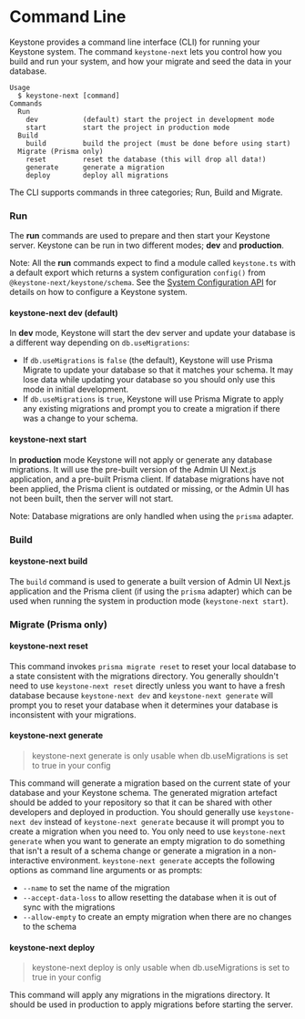 
# Command Line

Keystone provides a command line interface (CLI) for running your Keystone system.
The command `keystone-next` lets you control how you build and run your system, and how your migrate and seed the data in your database.

```
Usage
  $ keystone-next [command]
Commands
  Run
    dev           (default) start the project in development mode
    start         start the project in production mode
  Build
    build         build the project (must be done before using start)
  Migrate (Prisma only)
    reset         reset the database (this will drop all data!)
    generate      generate a migration
    deploy        deploy all migrations
```

The CLI supports commands in three categories; Run, Build and Migrate.

### Run

The **run** commands are used to prepare and then start your Keystone server.
Keystone can be run in two different modes; **dev** and **production**.

Note: All the **run** commands expect to find a module called `keystone.ts` with a default export which returns a system configuration `config()` from `@keystone-next/keystone/schema`.
See the [System Configuration API](../apis/config) for details on how to configure a Keystone system.

#### keystone-next dev (default)

In **dev** mode, Keystone will start the dev server and update your database is a different way depending on `db.useMigrations`:

- If `db.useMigrations` is `false` (the default), Keystone will use Prisma Migrate to update your database so that it matches your schema. It may lose data while updating your database so you should only use this mode in initial development.
- If `db.useMigrations` is `true`, Keystone will use Prisma Migrate to apply any existing migrations and prompt you to create a migration if there was a change to your schema.

#### keystone-next start

In **production** mode Keystone will not apply or generate any database migrations.
It will use the pre-built version of the Admin UI Next.js application, and a pre-built Prisma client.
If database migrations have not been applied, the Prisma client is outdated or missing, or the Admin UI has not been built, then the server will not start.

Note: Database migrations are only handled when using the `prisma` adapter.

### Build

#### keystone-next build

The `build` command is used to generate a built version of Admin UI Next.js application and the Prisma client (if using the `prisma` adapter) which can be used when running the system in production mode (`keystone-next start`).

### Migrate (Prisma only)

#### keystone-next reset

This command invokes `prisma migrate reset` to reset your local database to a state consistent with the migrations directory.
You generally shouldn't need to use `keystone-next reset` directly unless you want to have a fresh database because `keystone-next dev` and `keystone-next generate` will prompt you to reset your database when it determines your database is inconsistent with your migrations.

#### keystone-next generate

> keystone-next generate is only usable when db.useMigrations is set to true in your config

This command will generate a migration based on the current state of your database and your Keystone schema.
The generated migration artefact should be added to your repository so that it can be shared with other developers and deployed in production.
You should generally use `keystone-next dev` instead of `keystone-next generate` because it will prompt you to create a migration when you need to.
You only need to use `keystone-next generate` when you want to generate an empty migration to do something that isn't a result of a schema change or generate a migration in a non-interactive environment.
`keystone-next generate` accepts the following options as command line arguments or as prompts:

- `--name` to set the name of the migration
- `--accept-data-loss` to allow resetting the database when it is out of sync with the migrations
- `--allow-empty` to create an empty migration when there are no changes to the schema

#### keystone-next deploy

> keystone-next deploy is only usable when db.useMigrations is set to true in your config

This command will apply any migrations in the migrations directory.
It should be used in production to apply migrations before starting the server.

